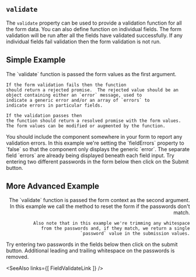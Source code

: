 
## `validate`

The `validate` property can be used to provide a validation
function for all the form data.  You can also define <FieldValidateLink/>
function on individual fields.  The form validation will be run after
all the fields have validated successfully.  If any individual fields
fail validation then the form validation is not run.

## Simple Example

<Split>
  <div>
    The `validate` function is passed the form values as the
    first argument.

    If the form validation fails then the function
    should return a rejected promise.  The rejected value should be an
    object containing either an `error` message, used to
    indicate a generic error and/or an array of `errors` to
    indicate errors in particular fields.

    If the validation passes then
    the function should return a resolved promise with the form values.
    The form values can be modified or augmented by the function.
  </div>
  <div>
    You should include the <ErrorsLink/> component somewhere in your
    form to report any validation errors.  In this example we're
    setting the `fieldErrors` property to `false`
    so that the component only displays the generic `error`.
    The separate field `errors` are already being displayed
    beneath each field input.
    <TryItOut>
      Try entering two different passwords in the form below then click
      on the Submit button.
    </TryItOut>
  </div>
</Split>

<Example
  Component={Passwords}
  code={PasswordsSrc}
  caption="Form Validation"
/>

## More Advanced Example

<Split align="end">
  <div>
    The `validate` function is passed the form context as
    the second argument.  In this example we call the <FormResetLink/>
    method to reset the form if the passwords don't match.

    Also note that in this example we're trimming any whitespace
    from the passwords and, if they match, we return a single
    `password` value in the submission values.
  </div>
  <TryItOut>
    Try entering two passwords in the fields below then click on the
    submit button.  Additional leading and trailing whitespace on the
    passwords is removed.
  </TryItOut>
</Split>

<Example
  Component={Advanced}
  code={AdvancedSrc}
  caption="Form Validation"
/>

<SeeAlso
  links={[
    FieldValidateLink
  ]}
/>
